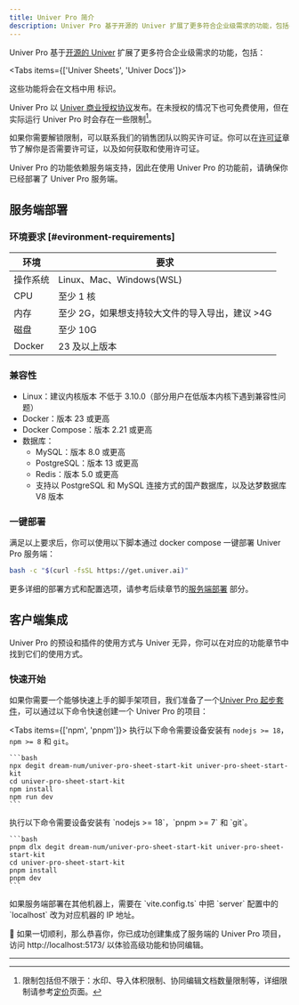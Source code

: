 ```yaml
---
title: Univer Pro 简介
description: Univer Pro 基于开源的 Univer 扩展了更多符合企业级需求的功能，包括导入导出、打印、协同编辑等。
---
```



Univer Pro 基于[开源的 Univer](https://github.com/dream-num/univer) 扩展了更多符合企业级需求的功能，包括：

<Tabs items={['Univer Sheets', 'Univer Docs']}>
  <Tab>
    <Cards>
      <Card title="导入导出" href="/zh-CN/guides/sheets/features/import-export" />
      <Card title="打印" href="/zh-CN/guides/sheets/features/print" />
      <Card title="协同编辑（包含协同光标和历史记录）" href="/zh-CN/guides/sheets/features/collaboration" />
      <Card title="编辑历史" href="/zh-CN/guides/sheets/features/edit-history" />
    </Cards>
  </Tab>
  <Tab>
    <Cards>
      <Card title="导入导出" href="/zh-CN/guides/docs/features/import-export" />
      <Card title="打印" href="/zh-CN/guides/docs/features/print" />
      <Card title="协同编辑（包含协同光标和历史记录）" href="/zh-CN/guides/docs/features/collaboration" />
    </Cards>
  </Tab>
</Tabs>

这些功能将会在文档中用 <IconWrapper className="inline-flex" type="pro" size="sm" icon={null} /> 标识。

Univer Pro 以 [Univer 商业授权协议](https://univer.ai/zh-CN/license)发布。在未授权的情况下也可免费使用，但在实际运行 Univer Pro 时会存在一些限制[^1]。

如果你需要解锁限制，可以联系我们的销售团队以购买许可证。你可以在[许可证](/zh-CN/guides/pro/license)章节了解你是否需要许可证，以及如何获取和使用许可证。

<Callout type="warning">
  Univer Pro 的功能依赖服务端支持，因此在使用 Univer Pro 的功能前，请确保你已经部署了 Univer Pro 服务端。
</Callout>

## 服务端部署

### 环境要求 [#evironment-requirements]

| 环境 | 要求 |
| ---- | ---- |
| 操作系统 | Linux、Mac、Windows(WSL) |
| CPU | 至少 1 核 |
| 内存 | 至少 2G，如果想支持较大文件的导入导出，建议 >4G |
| 磁盘 | 至少 10G |
| Docker | 23 及以上版本 |

### 兼容性

- Linux：建议内核版本 不低于 3.10.0（部分用户在低版本内核下遇到兼容性问题）
- Docker：版本 23 或更高
- Docker Compose：版本 2.21 或更高
- 数据库：
  - MySQL：版本 8.0 或更高
  - PostgreSQL：版本 13 或更高
  - Redis：版本 5.0 或更高
  - 支持以 PostgreSQL 和 MySQL 连接方式的国产数据库，以及达梦数据库 V8 版本

### 一键部署

满足以上要求后，你可以使用以下脚本通过 docker compose 一键部署 Univer Pro 服务端：

```bash
bash -c "$(curl -fsSL https://get.univer.ai)"
```

更多详细的部署方式和配置选项，请参考后续章节的[服务端部署](/zh-CN/guides/pro/server) 部分。

## 客户端集成

Univer Pro 的预设和插件的使用方式与 Univer 无异，你可以在对应的功能章节中找到它们的使用方式。

### 快速开始

如果你需要一个能够快速上手的脚手架项目，我们准备了一个[Univer Pro 起步套件](https://github.com/dream-num/univer-pro-sheet-start-kit)，可以通过以下命令快速创建一个 Univer Pro 的项目：

<Tabs items={['npm', 'pnpm']}>
  <Tab>
    执行以下命令需要设备安装有 `nodejs >= 18`，`npm >= 8` 和 `git`。

    ```bash
    npx degit dream-num/univer-pro-sheet-start-kit univer-pro-sheet-start-kit
    cd univer-pro-sheet-start-kit
    npm install
    npm run dev
    ```
  </Tab>
  <Tab>
    执行以下命令需要设备安装有 `nodejs >= 18`，`pnpm >= 7` 和 `git`。

    ```bash
    pnpm dlx degit dream-num/univer-pro-sheet-start-kit univer-pro-sheet-start-kit
    cd univer-pro-sheet-start-kit
    pnpm install
    pnpm dev
    ```
  </Tab>
</Tabs>

<Callout>
  如果服务端部署在其他机器上，需要在 `vite.config.ts` 中把 `server` 配置中的 `localhost` 改为对应机器的 IP 地址。
</Callout>

🎉 如果一切顺利，那么恭喜你，你已成功创建集成了服务端的 Univer Pro 项目，访问 http://localhost:5173/ 以体验高级功能和协同编辑。

---

[^1]: 限制包括但不限于：水印、导入体积限制、协同编辑文档数量限制等，详细限制请参考[定价](https://univer.ai/zh-CN/pricing)页面。
